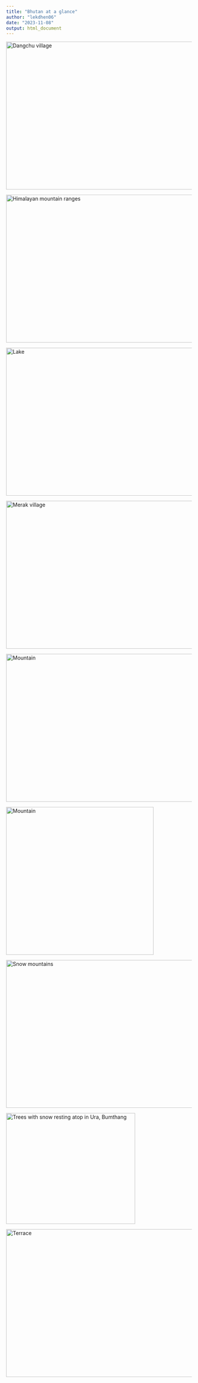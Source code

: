```yaml
---
title: "Bhutan at a glance"
author: "lekdhen06"
date: "2023-11-08"
output: html_document
---
```


<img src="D:/R/R-4.3.1/library/Projects/uniqedivinetravels/public/img/Dangchu-village.jpg" alt="Dangchu village" style="height: 400px; width:550px;"/>

<img src="D:/R/R-4.3.1/library/Projects/uniqedivinetravels/public/img/Himalayan-mountain-ranges.jpg" alt="Himalayan mountain ranges" style="height: 400px; width:550px;"/>

<img src="D:/R/R-4.3.1/library/Projects/uniqedivinetravels/public/img/Lake.jpg" alt="Lake" style="height: 400px; width:550px;"/>

<img src="D:/R/R-4.3.1/library/Projects/uniqedivinetravels/public/img/Merak.jpg" alt="Merak village" style="height: 400px; width:550px;"/>

<img src="D:/R/R-4.3.1/library/Projects/uniqedivinetravels/public/img/Mountain.jpg" alt="Mountain" style="height: 400px; width:550px;"/>

<img src="D:/R/R-4.3.1/library/Projects/uniqedivinetravels/public/img/Namling-waterfall.jpg" alt="Mountain" style="height: 400px; width:400px;"/>

<img src="D:/R/R-4.3.1/library/Projects/uniqedivinetravels/public/img/snow-mountains.jpg" alt="Snow mountains" style="height: 400px; width:550px;"/>

<img src="D:/R/R-4.3.1/library/Projects/uniqedivinetravels/public/img/snow-on-trees.jpg" alt="Trees with snow resting atop in Ura, Bumthang" style="height: 300px; width:350px;"/>

<img src="D:/R/R-4.3.1/library/Projects/uniqedivinetravels/public/img/Terrace.jpg" alt="Terrace" style="height: 400px; width:550px;"/>
